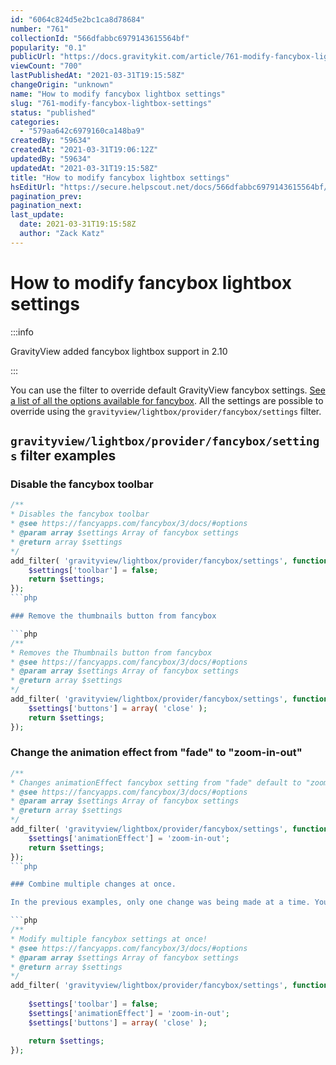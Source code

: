 ```yaml
---
id: "6064c824d5e2bc1ca8d78684"
number: "761"
collectionId: "566dfabbc6979143615564bf"
popularity: "0.1"
publicUrl: "https://docs.gravitykit.com/article/761-modify-fancybox-lightbox-settings"
viewCount: "700"
lastPublishedAt: "2021-03-31T19:15:58Z"
changeOrigin: "unknown"
name: "How to modify fancybox lightbox settings"
slug: "761-modify-fancybox-lightbox-settings"
status: "published"
categories: 
  - "579aa642c6979160ca148ba9"
createdBy: "59634"
createdAt: "2021-03-31T19:06:12Z"
updatedBy: "59634"
updatedAt: "2021-03-31T19:15:58Z"
title: "How to modify fancybox lightbox settings"
hsEditUrl: "https://secure.helpscout.net/docs/566dfabbc6979143615564bf/article/6064c824d5e2bc1ca8d78684"
pagination_prev: 
pagination_next: 
last_update:
  date: 2021-03-31T19:15:58Z
  author: "Zack Katz"
---
```


# How to modify fancybox lightbox settings


:::info

GravityView added fancybox lightbox support in 2.10

:::



You can use the filter to override default GravityView fancybox settings. [See a list of all the options available for fancybox](http://fancyapps.com/fancybox/3/docs/#options). All the settings are possible to override using the `gravityview/lightbox/provider/fancybox/settings` filter.

## `gravityview/lightbox/provider/fancybox/settings` filter examples

### Disable the fancybox toolbar

```php
/**
* Disables the fancybox toolbar
* @see https://fancyapps.com/fancybox/3/docs/#options
* @param array $settings Array of fancybox settings
* @return array $settings
*/
add_filter( 'gravityview/lightbox/provider/fancybox/settings', function ( $settings ) {
	$settings['toolbar'] = false;
	return $settings;
});
```php

### Remove the thumbnails button from fancybox

```php
/**
* Removes the Thumbnails button from fancybox
* @see https://fancyapps.com/fancybox/3/docs/#options
* @param array $settings Array of fancybox settings
* @return array $settings
*/
add_filter( 'gravityview/lightbox/provider/fancybox/settings', function ( $settings ) {
	$settings['buttons'] = array( 'close' );
	return $settings;
});
```

### Change the animation effect from "fade" to "zoom-in-out"

```php
/**
* Changes animationEffect fancybox setting from "fade" default to "zoom-in-out"
* @see https://fancyapps.com/fancybox/3/docs/#options
* @param array $settings Array of fancybox settings
* @return array $settings
*/
add_filter( 'gravityview/lightbox/provider/fancybox/settings', function ( $settings ) {
	$settings['animationEffect'] = 'zoom-in-out';
	return $settings;
});
```php

### Combine multiple changes at once.

In the previous examples, only one change was being made at a time. You can modify many settings at once.

```php
/**
* Modify multiple fancybox settings at once!
* @see https://fancyapps.com/fancybox/3/docs/#options
* @param array $settings Array of fancybox settings
* @return array $settings
*/
add_filter( 'gravityview/lightbox/provider/fancybox/settings', function ( $settings ) {
	
	$settings['toolbar'] = false;
	$settings['animationEffect'] = 'zoom-in-out';
	$settings['buttons'] = array( 'close' );

	return $settings;
});
```